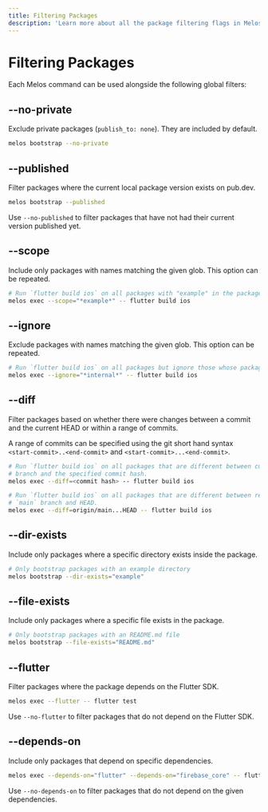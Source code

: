 ```yaml
---
title: Filtering Packages
description: 'Learn more about all the package filtering flags in Melos.'
---
```


# Filtering Packages

Each Melos command can be used alongside the following global filters:

## --no-private

Exclude private packages (`publish_to: none`). They are included by default.

```bash
melos bootstrap --no-private
```

## --published

Filter packages where the current local package version exists on pub.dev.

```bash
melos bootstrap --published
```

Use `--no-published` to filter packages that have not had their current version
published yet.

## --scope

Include only packages with names matching the given glob. This option can be
repeated.

```bash
# Run `flutter build ios` on all packages with "example" in the package name
melos exec --scope="*example*" -- flutter build ios
```

## --ignore

Exclude packages with names matching the given glob. This option can be
repeated.

```bash
# Run `flutter build ios` on all packages but ignore those whose packages names contain "internal"
melos exec --ignore="*internal*" -- flutter build ios
```

## --diff

Filter packages based on whether there were changes between a commit and the
current HEAD or within a range of commits.

A range of commits can be specified using the git short hand syntax
`<start-commit>..<end-commit>` and `<start-commit>...<end-commit>`.

```bash
# Run `flutter build ios` on all packages that are different between current
# branch and the specified commit hash.
melos exec --diff=<commit hash> -- flutter build ios

# Run `flutter build ios` on all packages that are different between remote
# `main` branch and HEAD.
melos exec --diff=origin/main...HEAD -- flutter build ios
```

## --dir-exists

Include only packages where a specific directory exists inside the package.

```bash
# Only bootstrap packages with an example directory
melos bootstrap --dir-exists="example"
```

## --file-exists

Include only packages where a specific file exists in the package.

```bash
# Only bootstrap packages with an README.md file
melos bootstrap --file-exists="README.md"
```

## --flutter

Filter packages where the package depends on the Flutter SDK.

```bash
melos exec --flutter -- flutter test
```

Use `--no-flutter` to filter packages that do not depend on the Flutter SDK.

## --depends-on

Include only packages that depend on specific dependencies.

```bash
melos exec --depends-on="flutter" --depends-on="firebase_core" -- flutter test
```

Use `--no-depends-on` to filter packages that do not depend on the given
dependencies.
